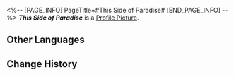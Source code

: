 <%-- [PAGE_INFO]
PageTitle=#This Side of Paradise#
[END_PAGE_INFO] --%>
{{Item Infobox
|title       = ''This Side of Paradise''
|id          = 210306
|image       = Item ''This Side of Paradise''.png
|type        = Disk
|invCategory = Valuables
|rarity      = 3
|effect      = A record that can be played on the Express' phonograph. It might be a chance acquisition or a gift from someone else. All sorts of memories surge up when the music plays &mdash; the smiles, encounters, touches, and the excitement of battle. Maybe that is why people still collect records even as society rapidly advances.<br />The current record contains the track "This Side of Paradise."
|description = <br />''Imagine a dreamscape where you have total control over yourself and can obtain every wonder imaginable.''
}}
'''''This Side of Paradise''''' is a [[Profile Picture]].

==Other Languages==
{{Other Languages
|en   = ''This Side of Paradise''
|zhs  = 《尘世乐园》
|zht  = 《塵世樂園》
|ja   = 『俗世の楽園』
|ko   = ≪속세의 낙원≫
|es   = Este lado del paraíso
|fr   = ''This Side of Paradise''
|ru   = This Side of Paradise
|th   = "This Side of Paradise"
|vi   = Phía Bên Kia Địa Ngục
|de   = „Sterbliches Paradies“
|id   = "This Side of Paradise"
|pt   = "This Side of Paradise"
}}

==Change History==
{{Change History|2.0}}